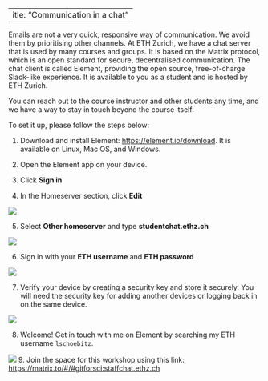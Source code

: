  ---
title: "Communication in a chat"
---

Emails are not a very quick, responsive way of communication. We avoid them by prioritising other channels. At ETH Zurich, we have a chat server that is used by many courses and groups. It is based on the Matrix protocol, which is an open standard for secure, decentralised communication. The chat client is called Element, providing the open source, free-of-charge Slack-like experience. It is available to you as a student and is hosted by ETH Zurich.

You can reach out to the course instructor and other students any time, and we have a way to stay in touch beyond the course itself. 

To set it up, please follow the steps below:

1.  Download and install Element: <https://element.io/download>. It is available on Linux, Mac OS, and Windows.

2.  Open the Element app on your device.

3.  Click **Sign in**

4.  In the Homeserver section, click **Edit**

![](images/screenshot-element-server.png)

5.  Select **Other homeserver** and type **studentchat.ethz.ch**

![](images/screenshot-element-signin.png)

6.  Sign in with your **ETH username** and **ETH password**

![](images/screenshot-element-user-details.png)

7.  Verify your device by creating a security key and store it securely. You will need the security key for adding another devices or logging back in on the same device.

![](images/screenshot-element-verify.png)

8.  Welcome! Get in touch with me on Element by searching my ETH username `lschoebitz`. 

![](images/screenshot-element-lschoebitz.png)
9. Join the space for this workshop using this link: <https://matrix.to/#/#gitforsci:staffchat.ethz.ch>
